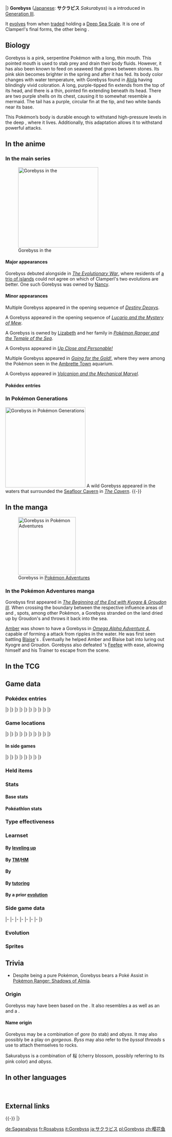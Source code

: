 {{PokémonPrevNext/Head|type=Water}}
{{PokémonPrevNext/GO|species=Gorebyss}}
{{PokémonPrevNext/Pokémon|type=Water|prevnum=367|prev=Huntail|nextnum=369|next=Relicanth|roundleft=bl|roundright=br}}
|}
{{Pokémon Infobox
|name=Gorebyss
|jname=サクラビス
|jtranslit=Sakurabisu
|tmname=Sakurabyss
|ndex=368
|hdex=178
|hdex6=187
|karea=Coastal
|kdex=143
|abrow=233
|obrow=066
|typebox=1
|type1=Water
|category=South Sea
|height-ftin=5'11"
|height-m=1.8
|weight-lbs=49.8
|weight-kg=22.6
|abilityn=d
|ability1=Swift Swim
|abilityd=Hydration
|egggroupn=1
|egggroup1=Water 1
|eggcycles=20
|evtotal=2
|evsa=2
|expyield=170
|oldexp=178
|lv100exp=600,000
|gendercode=127
|color=Pink
|catchrate=60
|body=02
|pokefordex=gorebyss
|generation=3
|friendship=70
}}
'''Gorebyss''' ([[List of Japanese Pokémon names|Japanese]]: '''サクラビス''' ''Sakurabyss'') is a {{type|Water}} {{OBP|Pokémon|species}} introduced in [[Generation III]].

It [[Evolution|evolve]]s from {{p|Clamperl}} when [[Trade#Pokémon which evolve when traded|traded]] holding a [[Deep Sea Scale]]. It is one of Clamperl's final forms, the other being {{p|Huntail}}.

==Biology==
Gorebyss is a pink, serpentine Pokémon with a long, thin mouth. This pointed mouth is used to stab prey and drain their body fluids. However, it has also been known to feed on seaweed that grows between stones. Its pink skin becomes brighter in the spring and after it has fed. Its body color changes with water temperature, with Gorebyss found in [[Alola]] having blindingly vivid coloration. A long, purple-tipped fin extends from the top of its head, and there is a thin, pointed fin extending beneath its head. There are two purple shells on its chest, causing it to somewhat resemble a mermaid. The tail has a purple, circular fin at the tip, and two white bands near its base. 

This Pokémon’s body is durable enough to withstand high-pressure levels in the deep {{DL|List of Pokémon by habitat|Sea Pokémon|sea}}, where it lives. Additionally, this adaptation allows it to withstand powerful attacks.

==In the anime==
===In the main series===
[[File:Gorebyss anime.png|left|thumb|250px|Gorebyss in the {{pkmn|anime}}]]
====Major appearances====
Gorebyss debuted alongside {{p|Huntail}} in ''[[AG095|The Evolutionary War]]'', where residents of [[A-B-C Islands|a trio of islands]] could not agree on which of Clamperl's two evolutions are better. One such Gorebyss was owned by [[Nancy]].

====Minor appearances====
Multiple Gorebyss appeared in the opening sequence of ''[[M07|Destiny Deoxys]]''.

A Gorebyss appeared in the opening sequence of ''[[M08|Lucario and the Mystery of Mew]]''.

A Gorebyss is owned by [[Lizabeth]] and her family in ''[[M09|Pokémon Ranger and the Temple of the Sea]]''.

A Gorebyss appeared in ''[[DP089|Up Close and Personable!]]''

Multiple Gorebyss appeared in ''[[XY022|Going for the Gold!]]'', where they were among the Pokémon seen in the [[Ambrette Town]] aquarium.

A Gorebyss appeared in ''[[M19|Volcanion and the Mechanical Marvel]]''.

====Pokédex entries====
{{Animedexheader|Hoenn}}
{{Animedexbody|AG095|Gorebyss|May's Pokédex|Gorebyss, the South Sea Pokémon. Gorebyss is the evolved form of {{p|Clamperl}}. A powerful {{a|Swift Swim|swimmer}} and beautiful to watch.}}
{{Animedexfooter/Pokémon|''Advanced Generation''|Hoenn}}
{{Animedexheader|Sinnoh}}
{{Animedexbody|DP089|Gorebyss|[[Conway]]|Gorebyss, the South Sea Pokémon. Its long, beautiful pink body is more vivid in the springtime.}}
{{Animedexfooter/Pokémon|''Diamond & Pearl''|Sinnoh}}

===In Pokémon Generations===
[[File:Gorebyss Magikarp Spheal Corsola PG.png|thumb|250px|Gorebyss in [[Pokémon Generations]]]]
A wild Gorebyss appeared in the waters that surrounded the [[Seafloor Cavern]] in ''[[PG08|The Cavern]]''.
{{-}}

==In the manga==
[[File:Amber Gorebyss Adventures.png|thumb|180px|Gorebyss in [[Pokémon Adventures]]]]
===In the Pokémon Adventures manga===
Gorebyss first appeared in ''[[PS235|The Beginning of the End with Kyogre & Groudon III]]''. When crossing the boundary between the respective influence areas of {{p|Kyogre}} and {{p|Groudon}}, {{adv|Sapphire}} spots, among other Pokémon, a Gorebyss stranded on the land dried up by Groudon's {{a|Drought}} and throws it back into the sea.

[[Aqua Admin Amber|Amber]] was shown to have a Gorebyss in ''[[PAORAS04|Omega Alpha Adventure 4]]'', capable of forming a {{m|Hydro Pump}} attack from ripples in the water. He was first seen battling [[Blaise]]'s {{p|Slugma}}. Eventually he helped Amber and Blaise bait {{p|Hoopa}} into luring out Kyogre and Groudon. Gorebyss also defeated {{adv|Ruby}}'s [[Feefee]] with ease, allowing himself and his Trainer to escape from the scene.

==In the TCG==
{{main|Gorebyss (TCG)}}

==Game data==
===Pokédex entries===
{{Dex/Header|type=Water}}
{{Dex/NA|gen=III}}
{{Dex/Gen|gen=III}}
{{Dex/Entry1|v=Ruby|t=FFF|entry=Gorebyss lives in the southern seas at extreme depths. Its body is built to withstand the enormous pressure of water at incredible depths. Because of this, this Pokémon's body is unharmed by ordinary attacks.}}
{{Dex/Entry1|v=Sapphire|t=FFF|entry=Although Gorebyss is the very picture of elegance and beauty while swimming, it is also cruel. When it spots prey, this Pokémon inserts its thin mouth into the prey's body and drains the prey of its body fluids.}}
{{Dex/Entry1|v=Emerald|t=FFF|entry=A Gorebyss siphons the body fluids of prey through its thin, tubular mouth. Its light pink body color turns vivid when it finishes feeding.}}
{{Dex/Entry2|v=FireRed|v2=LeafGreen|entry=Its swimming form is exquisitely elegant. With its thin mouth, it feeds on {{DL|Tall grass|seaweed}} that grows between rocks.}}
|}
|}
{{Dex/Gen|gen=IV}}
{{Dex/Entry3|v=Diamond|v2=Pearl|v3=Platinum|entry=It lives at the bottom of the sea. In the springtime, its pink body turns more vivid for some reason.}}
{{Dex/Entry2|v=HeartGold|v2=SoulSilver|entry=Its pink body becomes more vivid with the rise of water temperatures in the [[seasons|springtime]].}}
|}
|}
{{Dex/Gen|gen=V}}
{{Dex/Entry2|v=Black|v2=White|t=FFF|entry=It lives at the bottom of the sea. In the springtime, its pink body turns more vivid for some reason.}}
{{Dex/Entry2|v=Black 2|v2=White 2|t=FFF|entry=It lives at the bottom of the sea. In the springtime, its pink body turns more vivid for some reason.}}
|}
|}
{{Dex/Gen|gen=VI}}
{{Dex/Entry1|v=X|t=FFF|entry=It lives at the bottom of the sea. In the springtime, its pink body turns more vivid for some reason.}}
{{Dex/Entry1|v=Y|entry=Its swimming form is exquisitely elegant. With its thin mouth, it feeds on {{DL|Tall grass|seaweed}} that grows between rocks.}}
{{Dex/Entry1|t=FFF|v=Omega Ruby|entry=Gorebyss lives in the southern seas at extreme depths. Its body is built to withstand the enormous pressure of water at incredible depths. Because of this, this Pokémon’s body is unharmed by ordinary attacks.}}
{{Dex/Entry1|t=FFF|v=Alpha Sapphire|entry=Although Gorebyss is the very picture of elegance and beauty while swimming, it is also cruel. When it spots prey, this Pokémon inserts its thin mouth into the prey’s body and drains the prey of its body fluids.}}
|}
|}
{{Dex/Gen|gen=VII}}
{{Dex/Entry1|v=Ultra Sun|entry=The color of its body changes with the water temperature. The coloration of Gorebyss in Alola is almost blindingly vivid.}}
{{Dex/Entry1|v=Ultra Moon|entry=It sucks bodily fluids out of its prey. The leftover meat sinks to the seafloor, where it becomes food for other Pokémon.}}
|}
|}
{{Dex/Footer}}

===Game locations===
{{Availability/Header|type=Water}}
{{Availability/NA|gen=III}}
{{Availability/Gen|gen=III}}
{{Availability/Entry2|v=Ruby|v2=Sapphire|t=FFF|t2=FFF|area=[[Evolution|Evolve]] {{p|Clamperl}}}}
{{Availability/Entry1|v=Emerald|t=FFF|area=[[Evolution|Evolve]] {{p|Clamperl}}}}
{{Availability/Entry2/None|v=FireRed|v2=LeafGreen}}
{{Availability/Entry1/None|v=Colosseum}}
{{Availability/Entry1/None|v=XD|link=Pokémon XD: Gale of Darkness}}
|}
|}
{{Availability/Gen|gen=IV}}
{{Availability/Entry2|v=Diamond|v2=Pearl|area=[[Evolution|Evolve]] {{p|Clamperl}}}}
{{Availability/Entry1/None|v=Platinum}}
{{Availability/Entry2|v=HeartGold|v2=SoulSilver|area=[[Evolution|Evolve]] {{p|Clamperl}}}}
{{Availability/Entry1|v=Pal Park|color={{locationcolor/light|ocean}}|link=Pal Park|area={{DL|List of Pokémon by Pal Park location|Sea}}}}
|}
|}
{{Availability/Gen|gen=V}}
{{Availability/Entry1|1|v=Black|t=FFF|area=[[Evolution|Evolve]] {{p|Clamperl}}}}
{{Availability/Entry1|1|v=White|area={{rt|4|Unova}} ([[Fishing]] in {{DL|Phenomenon|rippling water}})}}
{{Availability/Entry1|1|v=Black 2|t=FFF|area=[[Evolution|Evolve]] {{p|Clamperl}}}}
{{Availability/Entry1|1|v=White 2|area={{rt|4|Unova}} ([[Fishing]] in {{DL|Phenomenon|rippling water}})}}
|}
|}
{{Availability/Gen|gen=VI}}
{{Availability/Entry1|2|v=X|t=FFF|area=[[Evolution|Evolve]] {{p|Clamperl}}}}
{{Availability/Entry1|2|v=Y|area={{rt|12|Kalos}} ({{DL|Fishing|Super Rod}})}}
{{Availability/Entry2|v=Omega Ruby|v2=Alpha Sapphire|t=FFF|t2=FFF|area=[[Evolution|Evolve]] {{p|Clamperl}}}}
|}
|}
{{Availability/Gen|gen=VII}}
{{Availability/Entry2/None|v=Sun|v2=Moon}}
{{Availability/Entry2|v=Ultra Sun|v2=Ultra Moon|area=[[Alola Route 15|Route 15]], [[Melemele Sea]]{{sup/t|D}} ([[SOS Battle]], [[Fishing|fishing]])}}
|}
|}
{{Availability/Footer}}

====In side games====
{{Availability/Header|type=Water}}
{{Availability/NA|gen=III}}
{{Availability/Gen|gen=III}}
{{Availability/Entry1|v=Pinball: R&S|link=Pokémon Pinball: Ruby & Sapphire|color={{ruby color}}|t=fff|area=[[Evolution|Evolve]] {{p|Clamperl}}}}
{{Availability/Entry1|v=Trozei!|color={{yellow color}}|area=Endless Level 59, Forever Level 9, Pair Trozei, [[Mr. Who's Den]]}}
{{Availability/Entry2|v=MD Red|v2=MD Blue|link=Pokémon Mystery Dungeon: Red Rescue Team and Blue Rescue Team|area=[[Evolution|Evolve]] {{p|Clamperl}}}}
|}
|}
{{Availability/Gen|gen=IV}}
{{Availability/Entry2|v=MD Time|v2=MD Darkness|link=Pokémon Mystery Dungeon: Explorers of Time and Explorers of Darkness|area=[[Miracle Sea]] (B1-B18, Deep Miracle Sea B1-B4)}}
{{Availability/Entry1|v=MD Sky|link=Pokémon Mystery Dungeon: Explorers of Sky|area=[[Miracle Sea]] (B1-B18, Deep Miracle Sea B1-B4)}}
{{Availability/Entry1|v=Ranger: SoA|color={{SoA color}}|link=Pokémon Ranger: Shadows of Almia|area=[[Sea of Wailord]]}}
<!--{{Availability/Entry1|v=MD Light|link=Pokémon Mystery Dungeon (WiiWare)|color={{electric color}}|area=}}-->
{{Availability/Entry1|v=Ranger: GS|color={{GS color}}|link=Pokémon Ranger: Guardian Signs|area=[[Canal Ruins]]}}
|}
|}
{{Availability/Gen|gen=V}}
{{Availability/Entry1|1|v=Rumble Blast|color={{fire color}}|area=Beach: [[Echo Valley]] (post-ending)}}
{{Availability/Entry1|1|v=Rumble U|color={{fire color}}|area=[[Vehicle Gallery#Slithering Trains|Vehicle Gallery: Slithering Trains]]}}
|}
|}
{{Availability/Gen|gen=VI}}
{{Availability/Entry1|1|v=Battle Trozei|color={{defense color}}|area=[[Safari Jungle#Wednesday Stage 3|Safari Jungle: Stage 3]]{{dotw|We}}}}
{{Availability/Entry1|1|v=Shuffle|color={{beauty color}}|area=[[Violeta Palace|Violeta Palace: Stage 398]]}}
{{Availability/Entry1|1|v=Rumble World|color={{fire color}}|area=[[Origin Hideaway#Secret Cove|Origin Hideaway: Secret Cove]] <small>(All Areas, Entrance Boss</small>)}}
|}
|}
{{Availability/Footer}}

===Held items===
{{HeldItems|type=Water
|w1=DeepSeaScale|w1type=None|w1rar=5
|w21=DeepSeaScale|w21type=None|w21rar=5
|y1=Deep Sea Scale|y1type=None|y1rar=5
|usum1=Deep Sea Scale|usum1type=None|usum1rar=5
}}

===Stats===
====Base stats====
{{BaseStats
|type=Water
|HP=      55
|Attack=  84
|Defense=105
|SpAtk=  114
|SpDef=   75
|Speed=   52}}

====Pokéathlon stats====
{{Pokéthlon
|type=Water
|Speed=4
|SpeedMax=4
|Power=2
|PowerMax=3
|Technique=4
|TechniqueMax=4
|Stamina=3
|StaminaMax=3
|Jump=2
|JumpMax=3
}}

===Type effectiveness===
{{TypeEffectiveness
|type1=Water
|Normal=  100
|Flying=  100
|Fighting=100
|Ground=  100
|Rock=    100
|Fire=     50
|Grass=   200
|Bug=     100
|Steel=    50
|Poison=  100
|Electric=200
|Psychic= 100
|Ghost=   100
|Water=    50
|Ice=      50
|Dragon=  100
|Dark=    100
|Fairy=   100}}

===Learnset===
====By [[Level|leveling up]]====
{{learnlist/levelh/7|Gorebyss|Water|Water|3}}
{{learnlist/level7|1|Whirlpool|Water|Special|35|85|15||'''}}
{{learnlist/level7|1|Confusion|Psychic|Special|50|100|25}}
{{learnlist/level7|5|Water Sport|Water|Status|&mdash;|&mdash;|15}}
{{learnlist/level7|9|Agility|Psychic|Status|&mdash;|&mdash;|30}}
{{learnlist/level7|11|Draining Kiss|Fairy|Special|50|100|10}}
{{learnlist/level7|14|Water Pulse|Water|Special|60|100|20||'''}}
{{learnlist/level7|16|Amnesia|Psychic|Status|&mdash;|&mdash;|20}}
{{learnlist/level7|19|Aqua Ring|Water|Status|&mdash;|&mdash;|20}}
{{learnlist/level7|23|Captivate|Normal|Status|&mdash;|100|20}}
{{learnlist/level7|26|Dive|Water|Physical|80|100|10||'''}}
{{learnlist/level7|29|Baton Pass|Normal|Status|&mdash;|&mdash;|40}}
{{learnlist/level7|34|Psychic|Psychic|Special|90|100|10}}
{{learnlist/level7|39|Aqua Tail|Water|Physical|90|90|10||'''}}
{{learnlist/level7|45|Coil|Poison|Status|&mdash;|&mdash;|20}}
{{learnlist/level7|50|Hydro Pump|Water|Special|110|80|5||'''}}
{{learnlist/levelf/7|Gorebyss|Water|Water|3}}

====By [[TM]]/[[HM]]====
{{learnlist/tmh/7|Gorebyss|Water|Water|3}}
{{learnlist/tm7|TM06|Toxic|Poison|Status|&mdash;|90|10}}
{{learnlist/tm7|TM07|Hail|Ice|Status|&mdash;|&mdash;|10}}
{{learnlist/tm7|TM10|Hidden Power|Normal|Special|60|100|15}}
{{learnlist/tm7|TM13|Ice Beam|Ice|Special|90|100|10}}
{{learnlist/tm7|TM14|Blizzard|Ice|Special|110|70|5}}
{{learnlist/tm7|TM15|Hyper Beam|Normal|Special|150|90|5}}
{{learnlist/tm7|TM17|Protect|Normal|Status|&mdash;|&mdash;|10}}
{{learnlist/tm7|TM18|Rain Dance|Water|Status|&mdash;|&mdash;|5}}
{{learnlist/tm7|TM20|Safeguard|Normal|Status|&mdash;|&mdash;|25}}
{{learnlist/tm7|TM21|Frustration|Normal|Physical|&mdash;|100|20}}
{{learnlist/tm7|TM27|Return|Normal|Physical|&mdash;|100|20}}
{{learnlist/tm7|TM29|Psychic|Psychic|Special|90|100|10}}
{{learnlist/tm7|TM30|Shadow Ball|Ghost|Special|80|100|15}}
{{learnlist/tm7|TM32|Double Team|Normal|Status|&mdash;|&mdash;|15}}
{{learnlist/tm7|TM42|Facade|Normal|Physical|70|100|20}}
{{learnlist/tm7|TM44|Rest|Psychic|Status|&mdash;|&mdash;|10}}
{{learnlist/tm7|TM45|Attract|Normal|Status|&mdash;|100|15}}
{{learnlist/tm7|TM48|Round|Normal|Special|60|100|15}}
{{learnlist/tm7|TM55|Scald|Water|Special|80|100|15||'''}}
{{learnlist/tm7|TM68|Giga Impact|Normal|Physical|150|90|5}}
{{learnlist/tm7|TM77|Psych Up|Normal|Status|&mdash;|&mdash;|10}}
{{learnlist/tm7|TM83|Infestation|Bug|Special|20|100|20}}
{{learnlist/tm7|TM87|Swagger|Normal|Status|&mdash;|85|15}}
{{learnlist/tm7|TM88|Sleep Talk|Normal|Status|&mdash;|&mdash;|10}}
{{learnlist/tm7|TM90|Substitute|Normal|Status|&mdash;|&mdash;|10}}
{{learnlist/tm7|TM94|Surf|Water|Special|90|100|15||'''}}
{{learnlist/tm7|TM98|Waterfall|Water|Physical|80|100|15||'''}}
{{learnlist/tm7|TM100|Confide|Normal|Status|&mdash;|&mdash;|20}}
{{learnlist/tmf/7|Gorebyss|Water|Water|3}}

====By {{pkmn|breeding}}====
{{learnlist/breedh/7|Gorebyss|Water|Water|3}}
{{learnlist/breed7|{{MSP|086|Seel}}{{MSP|087|Dewgong}}{{MSP|183|Marill}}{{MSP|184|Azumarill}}{{MSP|222|Corsola}}{{MSP|226|Mantine}}<br>{{MSP|350|Milotic}}{{MSP|368|Gorebyss}}{{MSP|535|Tympole}}{{MSP|536|Palpitoad}}{{MSP|537|Seismitoad}}{{MSP|580|Ducklett}}<br>{{MSP|581|Swanna}}{{MSP|594|Alomomola}}{{MSP|751|Dewpider}}{{MSP|752|Araquanid}}|Aqua Ring|Water|Status|&mdash;|&mdash;|20}}
{{learnlist/breed7|{{MSP|222|Corsola}}|Barrier|Psychic|Status|&mdash;|&mdash;|20|*}}
{{learnlist/breed7|{{MSP|060|Poliwag}}{{MSP|061|Poliwhirl}}{{MSP|131|Lapras}}{{MSP|363|Spheal}}{{MSP|364|Sealeo}}{{MSP|365|Walrein}}<br>{{MSP|422|Shellos}}{{MSP|423|Gastrodon}}|Body Slam|Normal|Physical|85|100|15}}
{{learnlist/breed7|{{MSP|086|Seel}}{{MSP|087|Dewgong}}{{MSP|116|Horsea}}{{MSP|117|Seadra}}{{MSP|230|Kingdra}}{{MSP|131|Lapras}}<br>{{MSP|138|Omanyte}}{{MSP|139|Omastar}}{{MSP|222|Corsola}}{{MSP|279|Pelipper}}{{MSP|363|Spheal}}{{MSP|364|Sealeo}}<br>{{MSP|365|Walrein}}{{MSP|367|Huntail}}{{MSP|393|Piplup}}{{MSP|394|Prinplup}}{{MSP|395|Empoleon}}{{MSP|564|Tirtouga}}<br>{{MSP|565|Carracosta}}{{MSP|594|Alomomola}}|Brine|Water|Special|65|100|10||'''}}
{{learnlist/breed7|{{MSP|131|Lapras}}{{MSP|226|Mantine}}|Confuse Ray|Ghost|Status|&mdash;|100|10}}
{{learnlist/breed7|{{MSP|140|Kabuto}}{{MSP|141|Kabutops}}{{MSP|222|Corsola}}{{MSP|618|Stunfisk}}|Endure|Normal|Status|&mdash;|&mdash;|10}}
{{learnlist/breed7|{{MSP|194|Wooper}}{{MSP|195|Quagsire}}{{MSP|258|Mudkip}}{{MSP|369|Relicanth}}{{MSP|422|Shellos}}{{MSP|423|Gastrodon}}<br>{{MSP|618|Stunfisk}}{{MSP|771|Pyukumuku}}|Mud Sport|Ground|Status|&mdash;|&mdash;|15}}
{{learnlist/breed7|{{MSP|194|Wooper}}{{MSP|195|Quagsire}}{{MSP|259|Marshtomp}}{{MSP|260|Swampert}}{{MSP|422|Shellos}}{{MSP|423|Gastrodon}}<br>{{MSP|535|Tympole}}{{MSP|536|Palpitoad}}{{MSP|537|Seismitoad}}{{MSP|618|Stunfisk}}{{MSP|692|Clauncher}}{{MSP|693|Clawitzer}}|Muddy Water|Water|Special|90|85|10||'''}}
{{learnlist/breed7|{{MSP|222|Corsola}}{{MSP|350|Milotic}}|Refresh|Normal|Status|&mdash;|&mdash;|20}}
{{learnlist/breed7|{{MSP|226|Mantine}}{{MSP|278|Wingull}}{{MSP|279|Pelipper}}{{MSP|535|Tympole}}{{MSP|536|Palpitoad}}{{MSP|537|Seismitoad}}|Supersonic|Normal|Status|&mdash;|55|20}}
{{learnlist/breed7|{{MSP|007|Squirtle}}{{MSP|008|Wartortle}}{{MSP|009|Blastoise}}{{MSP|054|Psyduck}}{{MSP|055|Golduck}}{{MSP|079|Slowpoke}}<br>{{MSP|080|Slowbro}}{{MSP|199|Slowking}}{{MSP|131|Lapras}}{{MSP|223|Remoraid}}{{MSP|226|Mantine}}{{MSP|278|Wingull}}<br>{{MSP|279|Pelipper}}{{MSP|350|Milotic}}{{MSP|367|Huntail}}{{MSP|368|Gorebyss}}{{MSP|422|Shellos}}{{MSP|423|Gastrodon}}<br>{{MSP|580|Ducklett}}{{MSP|581|Swanna}}{{MSP|594|Alomomola}}{{MSP|656|Froakie}}{{MSP|657|Frogadier}}{{MSP|658|Greninja}}<br>{{MSP|690|Skrelp}}{{MSP|691|Dragalge}}{{MSP|692|Clauncher}}{{MSP|693|Clawitzer}}|Water Pulse|Water|Special|60|100|20||'''}}
{{learnlist/breedf/7|Gorebyss|Water|Water|3}}

====By [[Move Tutor|tutoring]]====
{{learnlist/tutorh/7|Gorebyss|Water|Water|3}}
{{learnlist/tutor7|Aqua Tail|Water|Physical|90|90|10||'''|no|yes}}
{{learnlist/tutor7|Bind|Normal|Physical|15|85|20|||no|yes}}
{{learnlist/tutor7|Bounce|Flying|Physical|85|85|5|||no|yes}}
{{learnlist/tutor7|Icy Wind|Ice|Special|55|95|15|||no|yes}}
{{learnlist/tutor7|Signal Beam|Bug|Special|75|100|15|||no|yes}}
{{learnlist/tutor7|Snore|Normal|Special|50|100|15|||no|yes}}
{{learnlist/tutor7|Water Pulse|Water|Special|60|100|20||'''|no|yes}}
{{learnlist/tutorf/7|Gorebyss|Water|Water|3}}

====By a prior [[evolution]]====
{{learnlist/prevoh/7|Gorebyss|Water|Water|3}}
{{learnlist/prevo7|366|Clamperl|||||Clamp|Water|Physical|35|85|15|'''}}
{{learnlist/prevo7|366|Clamperl|||||Shell Smash|Normal|Status|—|—|15}}
{{learnlist/prevo7|366|Clamperl|||||Water Gun|Water|Special|40|100|25|'''}}
{{learnlist/prevo7|366|Clamperl|||||Iron Defense|Steel|Status|—|—|15||{{sup/7|SM}}}}
{{learnlist/prevof/7|Gorebyss|Water|Water|3}}

===Side game data===
{{Spindata/Head|type=Water}}
{{Spindata/PinballRS|col=3|type=Water|ndex=368|acquisition=Evolve|evolved=yes}}
{{Spindata/Trozei|col=3|type=Water|ndex=368|rarity=Rare}}
|-
{{Spindata/MDRB|col=6|type=Water|ndex=368
|body=1
|rate=Evolve
|area=Deep-Sea Floor
|P1=I want to live elegantly, whatever the occasion.
|P2=Oh, dear... My health has slipped to half...
|P3=I'm sorry... I have little power left to even swim...
|PL=I've earned a level! I shall swim with more grace!
}}
|-
{{Spindata/MDTDS|col=6|type=Water|ndex=368
|body=1
|rate=-12
|IQ=F
}}
|-
{{Spindata/Ranger SoA|col=6|type=Water
|group=Water
|assist=Psychic
|field=Crush
|fieldpower=2
|browser=It attacks by spitting orbs of {{m|psychic}} power.
}}
|-
{{Spindata/Ranger GS|col=6|type=Water
|group=Water
|assist=Water
|field=Cut
|fieldpower=2
|past=NA
|browser=It attacks by spitting bubbles that make Pokémon Slowed.
}}
|-
{{Spindata/RumbleBlast|col=6|type=Water
|att=3
|def=4
|speed=3
}}
|-
{{Spindata/Battle Trozei|col=3|type=Water|ndex=368
|power=2
}}
{{Spindata/Shuffle|col=3|type=Water|ndex=368|num=540
|min=70
|max=110
|raisemaxlevel=5
|skill=Mind Zap
|skilldesc=Delays your opponent's disruptions.
}}
|-
{{Spindata/GO|col=6|type=Water|ndex=368
|hatch=N/A
|buddy=3
|evolution=N/A
|stamina=110
|attack=211
|defense=194
|fast={{m|Water Gun}}, {{m|Confusion}}
|special={{m|Draining Kiss}}, {{m|Psychic}}, {{m|Water Pulse}}
}}
|}

===Evolution===
{{Evobox-2
|type1=Water
|pictype=art
|no1=366
|name1=Clamperl
|type1-1=Water
|evo1={{bag|Deep Sea Scale}}<br>{{color2|000|Trade}}<br>holding {{color2|000|Deep Sea Scale}}
|no2=368
|name2=Gorebyss
|type1-2=Water}}

===Sprites===
{{Spritebox/Header|type=Water}}
{{Spritebox/NA|gen=III}}
{{Spritebox/3|ndex=368}}
{{Spritebox/4|ndex=368}}
{{Spritebox/5|ndex=368}}
{{Spritebox/6|ndex=368}}
{{Spritebox/7|ndex=368}}
{{Spritebox/Footer|368|Gorebyss}}

==Trivia==
* Despite being a pure {{type|Water}} Pokémon, Gorebyss bears a {{type|Psychic}} Poké Assist in [[Pokémon Ranger: Shadows of Almia]].

===Origin===
Gorebyss may have been based on the {{wp|snipe eel}}. It also resembles a {{wp|pipefish}} as well as an {{wp|oarfish}} and a {{wp|Rhinochimaeridae|chimaera}}.

====Name origin====
Gorebyss may be a combination of ''gore'' (to stab) and ''abyss''. It may also possibly be a play on ''gorgeous''. ''Byss'' may also refer to the ''byssal threads'' {{wp|mussel}}s use to attach themselves to rocks.

Sakurabyss is a combination of 桜 ''{{wp|sakura}}'' (cherry blossom, possibly referring to its pink color) and ''abyss''.

==In other languages==
{{Other languages|type=Water|type2=Water
|ja=サクラビス ''Sakurabyss''|jameaning=From 桜 ''sakura'' (cherry blossom) and ''abyss''.
|de=Saganabyss|demeaning=From ''abyss''
|fr=Rosabyss|frmeaning=From ''rose'' and ''abyss''
|es=Gorebyss|esmeaning=Same as English name
|it=Gorebyss|itmeaning=Same as English name
|ko=분홍장이 ''Bunhongzangi''|komeaning=A combination of {{tt|분홍 ''bunhong''|pink (粉紅)}} and {{tt|장어 ''jang'eo''|eel}}
|zh_cmn=櫻花魚 ''Yīng Huā Yú''|zh_cmnmeaning=Literally "Cherry blossom fish".
|hi=गोरेबीस ''Gorebyss''|himeaning=Transliteration of English name
|ru=Горбисс ''Gorbiss''|rumeaning=Transliteration of English name}}
<br clear="left">

==External links==

{{-}}
{{PokémonPrevNext/Head|type=Water}}
{{PokémonPrevNext/Pokémon|type=Water|prevnum=367|prev=Huntail|nextnum=369|next=Relicanth}}
|}
{{Project Pokédex notice}}

[[de:Saganabyss]]
[[fr:Rosabyss]]
[[it:Gorebyss]]
[[ja:サクラビス]]
[[pl:Gorebyss]]
[[zh:樱花鱼]]